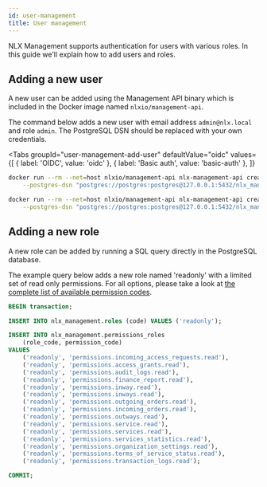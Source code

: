 ```yaml
---
id: user-management
title: User management
---
```


NLX Management supports authentication for users with various roles. In this guide we'll explain how to add users and roles.

## Adding a new user

A new user can be added using the Management API binary which is included in the Docker image named `nlxio/management-api`.

The command below adds a new user with email address `admin@nlx.local` and role `admin`. The PostgreSQL DSN should be replaced with your own credentials.


<Tabs
    groupId="user-management-add-user"
    defaultValue="oidc"
    values={[
      { label: 'OIDC', value: 'oidc' },
      { label: 'Basic auth', value: 'basic-auth' },
    ]}
  >
  <TabItem value="oidc">

```bash
docker run --rm --net=host nlxio/management-api nlx-management-api create-user --email admin@nlx.local --role admin \
    --postgres-dsn "postgres://postgres:postgres@127.0.0.1:5432/nlx_management_org_a?sslmode=disable"
```

  </TabItem>

  <TabItem value="basic-auth">

```bash
docker run --rm --net=host nlxio/management-api nlx-management-api create-user --email admin@nlx.local --password password --role admin \
    --postgres-dsn "postgres://postgres:postgres@127.0.0.1:5432/nlx_management_org_a?sslmode=disable"
```

  </TabItem>
</Tabs>

## Adding a new role

A new role can be added by running a SQL query directly in the PostgreSQL database.

The example query below adds a new role named 'readonly' with a limited set of read only permissions.
For all options, please take a look at [the complete list of available permission codes](https://gitlab.com/commonground/nlx/nlx/-/blob/master/management-api/pkg/permissions/permissions.go).

```sql
BEGIN transaction;

INSERT INTO nlx_management.roles (code) VALUES ('readonly');

INSERT INTO nlx_management.permissions_roles
    (role_code, permission_code)
VALUES
    ('readonly', 'permissions.incoming_access_requests.read'),
    ('readonly', 'permissions.access_grants.read'),
    ('readonly', 'permissions.audit_logs.read'),
    ('readonly', 'permissions.finance_report.read'),
    ('readonly', 'permissions.inway.read'),
    ('readonly', 'permissions.inways.read'),
    ('readonly', 'permissions.outgoing_orders.read'),
    ('readonly', 'permissions.incoming_orders.read'),
    ('readonly', 'permissions.outways.read'),
    ('readonly', 'permissions.service.read'),
    ('readonly', 'permissions.services.read'),
    ('readonly', 'permissions.services_statistics.read'),
    ('readonly', 'permissions.organization_settings.read'),
    ('readonly', 'permissions.terms_of_service_status.read'),
    ('readonly', 'permissions.transaction_logs.read');

COMMIT;
```
